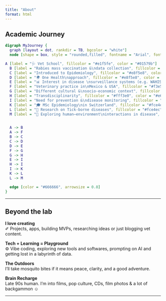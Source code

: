 ```yaml
---
title: "About"
format: html
---
```


## Academic Journey

```dot
digraph MyJourney {
  graph [layout = dot, rankdir = TB, bgcolor = "white"]
  node [shape = box, style = "rounded,filled", fontname = "Arial", fontsize = 24]

A [label = "🩺 Vet School", fillcolor = "#e1f5fe", color = "#01579b"]
  B [label = "Rabies mass vaccination &\ndata collection", fillcolor = "#f3e5f5", color = "#4a148c"]
  C [label = "Introduced to Epidemiology", fillcolor = "#e8f5e8", color = "#1b5e20"]
  D [label = "🌍 One Health\napproach", fillcolor = "#e8f5e8", color = "#1b5e20"]
  E [label = "📊 Interest in disease \nsurveillance systems (e.g. WAHIS)", fillcolor = "#e8f5e8", color = "#1b5e20"]
  F [label = "Veterinary practice in\nMexico & USA", fillcolor = "#f3e5f5", color = "#4a148c"]
  G [label = "Different cultural &\nsocio-economic context", fillcolor = "#fff3e0", color = "#e65100"]
  H [label = "Transdisciplinarity", fillcolor = "#fff3e0", color = "#e65100"]
  I [label = "Need for prevention &\ndisease monitoring", fillcolor = "#fff3e0", color = "#e65100"]
  K [label = "🎓 MSc Epidemiology\nin Switzerland", fillcolor = "#fce4ec", color = "#880e4f"]
  L [label = "🔬 Research on Tick-borne diseases", fillcolor = "#fce4ec", color = "#880e4f"]
  M [label = "🌳 Exploring human–environment\ninteractions in disease", fillcolor = "#fce4ec", color = "#880e4f"]

 
  A -> B
  A -> F
  B -> C
  C -> D
  D -> E
  F -> G
  G -> H
  E -> I
  H -> I
  I -> K
  K -> L
  L -> M

  edge [color = "#666666", arrowsize = 0.8]
}
```

------------------------------------------------------------------------

## Beyond the lab

::: box
**I love creating**\
✐ Projects, apps, building MVPs, researching ideas or just blogging vet content.
:::

::: box
**Tech + Learning = Playground**\
⚙︎ Vibe coding, exploring new tools and softwares, prompting on AI and getting lost in a labyrinth of data.
:::

::: box
**The Outdoors**\
I’ll take mosquito bites if it means peace, clarity, and a good adventure.
:::

::: box
**Brain Recharge**\
Late 90s human. I'm into films, pop culture, CDs, film photos & a lot of backgammon ☺︎
:::

------------------------------------------------------------------------
